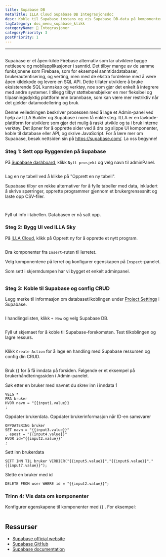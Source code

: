 ```yaml
---
title: Supabase DB
metaTitle: ILLA Cloud Supabase DB Integrasjonsdoc
desc: Koble til Supabase instans og vis Supabase DB-data på komponenter
tagCategory: doc_menu_supabase_klikk
categoryName: 🔨 Integrasjoner
categoryPriority: 3
postPriority: 1
---
```


* * *

## <h2 hidden>Supabase DB</h2>

Supabase er et åpen-kilde Firebase alternativ som lar utviklere bygge nettlesere og mobilapplikasjoner i sanntid. Det tilbyr mange av de samme funksjonene som Firebase, som for eksempel sanntidsdatabaser, brukerautentisering, og verting, men med de ekstra fordelene med å være åpen kildekode og levere en SQL API. Dette tillater utviklere å bruke eksisterende SQL kunnskap og verktøy, noe som gjør det enkelt å integrere med andre systemer. I tillegg tilbyr støttebensbjelker en mer fleksibel og tilpasningsdyktig plattform enn brannbase, som kan være mer restriktiv når det gjelder datamodellering og bruk.

Denne veiledningen beskriver prosessen med å lage et Admin-panel ved hjelp av ILLA Builder og Supabase i noen få enkle steg. ILLA er en lavkode-plattform for utviklere som gjør det mulig å raskt utvikle og ta i bruk interne verktøy. Det åpner for å opprette sider ved å dra og slippe UI komponenter, koble til database eller API, og skrive JavaScript. For å lære mer om Supabase, besøk nettsiden sin på <https://supabase.com/>. La oss begynne!

### Steg 1: Sett opp Ryggenden på Supabase

På [Supabase dashboard](https://app.supabase.com/projects), klikk `Nytt prosjekt` og velg navn til adminPanel.

<img
  src='https://cdn.illacloud.com/official-website/img/docs/assemble/supabase1.png'
  alt=""
/>

Lag en ny tabell ved å klikke på "Opprett en ny tabell".

Supabase tilbyr en rekke alternativer for å fylle tabeller med data, inkludert å skrive spørringer, opprette programmer gjennom et brukergrensesnitt og laste opp CSV-filer.

<img
  src='https://cdn.illacloud.com/official-website/img/docs/assemble/supabase2.png'
  alt=""
/>

<img
  src='https://cdn.illacloud.com/official-website/img/docs/assemble/supabase3.png'
  alt=""
/>

Fyll ut info i tabellen. Databasen er nå satt opp.

### Steg 2: Bygg UI ved ILLA Sky

På [ILLA Cloud](https://cloud.illacloud.com), klikk på Opprett ny for å opprette et nytt program.

<img
  src='https://cdn.illacloud.com/official-website/img/docs/assemble/supabase4.png'
  alt=""
/>

Dra komponenter fra `Insert`-ruten til lerretet.

Velg komponentene på lerret og konfigurer egenskapen på `Inspect`-panelet.

Som sett i skjermdumpen har vi bygget et enkelt adminpanel.

<img
  src='https://cdn.illacloud.com/official-website/img/docs/assemble/supabase5.png'
  alt=""
/>

### Steg 3: Koble til Supabase og config CRUD

Legg merke til informasjon om databasetilkoblingen under [Project Settings](https://app.supabase.com/project/hdcfnsxpwwgboqomdrhp/settings/database) i Supabase.

<img
  src='https://cdn.illacloud.com/official-website/img/docs/assemble/supabase6.png'
  alt=""
/>

I handlingslisten, klikk `+ New` og velg Supabase DB.

<img
  src='https://cdn.illacloud.com/official-website/img/docs/assemble/supabase7.png'
  alt=""
/>

Fyll ut skjemaet for å koble til Supabase-forekomsten. Test tilkoblingen og lagre ressurs.

<img
  src='https://cdn.illacloud.com/official-website/img/docs/assemble/supabase8.png'
  alt=""
/>

Klikk `Create Action` for å lage en handling med Supabase ressursen og config din CRUD.

<img
  src='https://cdn.illacloud.com/official-website/img/docs/assemble/supabase9.png'
  alt=""
/>

Bruk {{ for å få inndata på forsiden. Følgende er et eksempel på brukerhåndteringssiden i Admin-panelet.

Søk etter en bruker med navnet du skrev inn i inndata 1

```
VELG *
FRA bruker
HVOR navn = "{{input1.value}}
;
```

Oppdater brukerdata. Oppdater brukerinformasjon når ID-en samsvarer

```
OPPDATERING bruker
SET navn = "{{input3.value}}"
, epost = "{{input4.value}}"
HVOR id="{{input2.value}}"
;
```

Sett inn brukerdata

```
SETT INN TIL bruker VERDIER("{{input5.value}}","{{input6.value}}","{{input7.value}}");
```

Slette en bruker med id

```
DELETE FROM user WHERE id = "{{input2.value}}";
```

### Trinn 4: Vis data om komponenter

Konfigurer egenskapene til komponenter med {{ . For eksempel:

<img
  src='https://cdn.illacloud.com/official-website/img/docs/assemble/supabase10.png'
  alt=""
/>

## Ressurser

-   [Supabase official website](https://supabase.com/)
-   [Supabase GitHub](https://github.com/supabase/supabase)
-   [Supabase documentation](https://supabase.com/docs)
